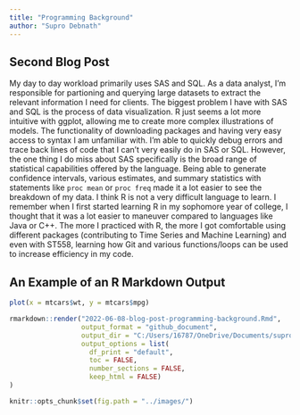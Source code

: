 ```yaml
---
title: "Programming Background"
author: "Supro Debnath"
---
```


## Second Blog Post

My day to day workload primarily uses SAS and SQL. As a data analyst, I'm responsible for partioning and querying large datasets to extract the relevant information I need for clients. The biggest problem I have with SAS and SQL is the process of data visualization. R just seems a lot more intuitive with ggplot, allowing me to create more complex illustrations of models. The functionality of downloading packages and having very easy access to syntax I am unfamiliar with. I'm able to quickly debug errors and trace back lines of code that I can't very easily do in SAS or SQL. However, the one thing I do miss about SAS specifically is the broad range of statistical capabilities offered by the language. Being able to generate confidence intervals, various estimates, and summary statistics with statements like `proc mean` or `proc freq` made it a lot easier to see the breakdown of my data. I think R is not a very difficult language to learn. I remember when I first started learning R in my sophomore year of college, I thought that it was a lot easier to maneuver compared to languages like Java or C++. The more I practiced with R, the more I got comfortable using different packages (contributing to Time Series and Machine Learning) and even with ST558, learning how Git and various functions/loops can be used to increase efficiency in my code. 

## An Example of an R Markdown Output

```r
plot(x = mtcars$wt, y = mtcars$mpg)
```


```r
rmarkdown::render("2022-06-08-blog-post-programming-background.Rmd", 
                  output_format = "github_document",
                  output_dir = "C:/Users/16787/OneDrive/Documents/suproman98.github.io/_posts",
                  output_options = list(
                    df_print = "default",
                    toc = FALSE,
                    number_sections = FALSE,
                    keep_html = FALSE)
)
```


```r
knitr::opts_chunk$set(fig.path = "../images/")
```








